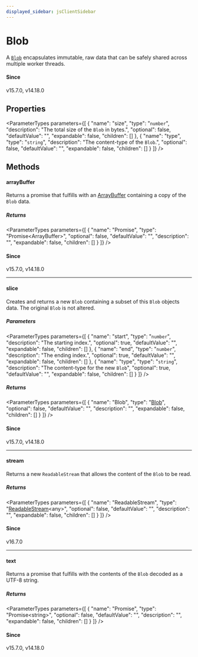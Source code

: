 ```yaml
---
displayed_sidebar: jsClientSidebar
---
```



# Blob

A [`Blob`](https://developer.mozilla.org/en-US/docs/Web/API/Blob) encapsulates immutable, raw data that can be safely shared across
multiple worker threads.

#### Since

v15.7.0, v14.18.0

## Properties

<ParameterTypes parameters={[
  {
    "name": "size",
    "type": "`number`",
    "description": "The total size of the `Blob` in bytes.",
    "optional": false,
    "defaultValue": "",
    "expandable": false,
    "children": []
  },
  {
    "name": "type",
    "type": "`string`",
    "description": "The content-type of the `Blob`.",
    "optional": false,
    "defaultValue": "",
    "expandable": false,
    "children": []
  }
]} />

## Methods

#### arrayBuffer

Returns a promise that fulfills with an [ArrayBuffer](https://developer.mozilla.org/en-US/docs/Web/JavaScript/Reference/Global\_Objects/ArrayBuffer) containing a copy of
the `Blob` data.

##### Returns

<ParameterTypes parameters={[
  {
    "name": "Promise",
    "type": "Promise&#60;ArrayBuffer&#62;",
    "optional": false,
    "defaultValue": "",
    "description": "",
    "expandable": false,
    "children": []
  }
]} />

#### Since

v15.7.0, v14.18.0

___

#### slice

Creates and returns a new `Blob` containing a subset of this `Blob` objects
data. The original `Blob` is not altered.

##### Parameters

<ParameterTypes parameters={[
  {
    "name": "start",
    "type": "`number`",
    "description": "The starting index.",
    "optional": true,
    "defaultValue": "",
    "expandable": false,
    "children": []
  },
  {
    "name": "end",
    "type": "`number`",
    "description": "The ending index.",
    "optional": true,
    "defaultValue": "",
    "expandable": false,
    "children": []
  },
  {
    "name": "type",
    "type": "`string`",
    "description": "The content-type for the new `Blob`",
    "optional": true,
    "defaultValue": "",
    "expandable": false,
    "children": []
  }
]} />

##### Returns

<ParameterTypes parameters={[
  {
    "name": "Blob",
    "type": "[Blob](internal.Blob.mdx)",
    "optional": false,
    "defaultValue": "",
    "description": "",
    "expandable": false,
    "children": []
  }
]} />

#### Since

v15.7.0, v14.18.0

___

#### stream

Returns a new `ReadableStream` that allows the content of the `Blob` to be read.

##### Returns

<ParameterTypes parameters={[
  {
    "name": "ReadableStream",
    "type": "[ReadableStream](../../modules/internal.mdx#readablestream-1)&#60;any&#62;",
    "optional": false,
    "defaultValue": "",
    "description": "",
    "expandable": false,
    "children": []
  }
]} />

#### Since

v16.7.0

___

#### text

Returns a promise that fulfills with the contents of the `Blob` decoded as a
UTF-8 string.

##### Returns

<ParameterTypes parameters={[
  {
    "name": "Promise",
    "type": "Promise&#60;string&#62;",
    "optional": false,
    "defaultValue": "",
    "description": "",
    "expandable": false,
    "children": []
  }
]} />

#### Since

v15.7.0, v14.18.0
